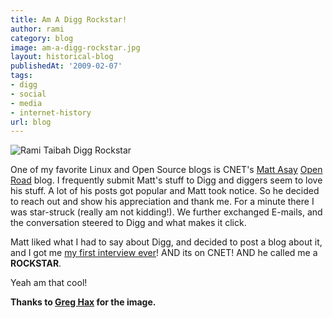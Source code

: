 ```yaml
---
title: Am A Digg Rockstar!
author: rami
category: blog
image: am-a-digg-rockstar.jpg
layout: historical-blog
publishedAt: '2009-02-07'
tags:
- digg
- social
- media
- internet-history
url: blog
---
```


![Rami Taibah Digg Rockstar](/assets/images/content/blog/am-a-digg-rockstar.jpg)

One of my favorite Linux and Open Source blogs is CNET's [Matt Asay](http://twitter.com/mjasay) [Open Road](http://news.cnet.com/8301-13505_3-10154053-16.html?part=rss) blog. I frequently submit Matt's stuff to Digg and diggers seem to love his stuff. A lot of his posts got popular and Matt took notice. So he decided to reach out and show his appreciation and thank me. For a minute there I was star-struck (really am not kidding!). We further exchanged E-mails, and the conversation steered to Digg and what makes it click. 

Matt liked what I had to say about Digg, and decided to post a blog about it, and I got me [my first interview ever](http://news.cnet.com/8301-13505_3-10158257-16.html?tag=mncol;title)! AND its on CNET! AND he called me a **ROCKSTAR**.


Yeah am that cool!


__Thanks to [Greg Hax](http://www.flickr.com/photos/graghax/) for the image.__
